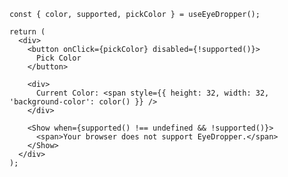```tsx
const { color, supported, pickColor } = useEyeDropper();

return (
  <div>
    <button onClick={pickColor} disabled={!supported()}>
      Pick Color
    </button>

    <div>
      Current Color: <span style={{ height: 32, width: 32, 'background-color': color() }} />
    </div>

    <Show when={supported() !== undefined && !supported()}>
      <span>Your browser does not support EyeDropper.</span>
    </Show>
  </div>
);
```

